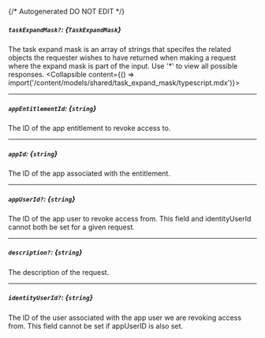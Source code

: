 {/* Autogenerated DO NOT EDIT  */}

##### `taskExpandMask?`: *{`TaskExpandMask`}*
The task expand mask is an array of strings that specifes the related objects the requester wishes to have returned when making a request where the expand mask is part of the input. Use '*' to view all possible responses.
<Collapsible content={() => import('/content/models/shared/task_expand_mask/typescript.mdx')}>
</Collapsible>

---
##### `appEntitlementId`: *{`string`}*
The ID of the app entitlement to revoke access to.

---
##### `appId`: *{`string`}*
The ID of the app associated with the entitlement.

---
##### `appUserId?`: *{`string`}*
The ID of the app user to revoke access from. This field and identityUserId cannot both be set for a given request.

---
##### `description?`: *{`string`}*
The description of the request.

---
##### `identityUserId?`: *{`string`}*
The ID of the user associated with the app user we are revoking access from. This field cannot be set if appUserID is also set.

